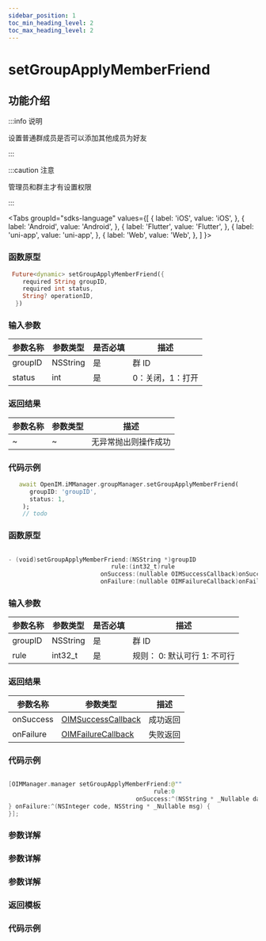 ```yaml
---
sidebar_position: 1
toc_min_heading_level: 2
toc_max_heading_level: 2
---
```


# setGroupApplyMemberFriend

## 功能介绍

:::info 说明

设置普通群成员是否可以添加其他成员为好友

:::

:::caution 注意

管理员和群主才有设置权限

:::

<Tabs
groupId="sdks-language"
values={[
{ label: 'iOS', value: 'iOS', },
{ label: 'Android', value: 'Android', },
{ label: 'Flutter', value: 'Flutter', },
{ label: 'uni-app', value: 'uni-app', },
{ label: 'Web', value: 'Web', },
]
}>

<TabItem value="Flutter">

### 函数原型

```dart showLineNumbers
 Future<dynamic> setGroupApplyMemberFriend({
    required String groupID,
    required int status,
    String? operationID,
  })
```

### 输入参数

| 参数名称 | 参数类型 | 是否必填 | 描述                         |
| -------- | -------- | -------- | ---------------------------- |
| groupID  | NSString | 是       | 群 ID                        |
| status     | int  | 是       |  0：关闭，1：打开|

### 返回结果

| 参数名称  | 参数类型                                               | 描述     |
| --------- | ------------------------------------------------------ | -------- |
| ~ | ~ | 无异常抛出则操作成功 |

### 代码示例

```dart showLineNumbers
   await OpenIM.iMManager.groupManager.setGroupApplyMemberFriend(
      groupID: 'groupID',
      status: 1,
    );
    // todo
```

</TabItem>

<TabItem value="iOS">

### 函数原型

```swift showLineNumbers

- (void)setGroupApplyMemberFriend:(NSString *)groupID
                             rule:(int32_t)rule
                          onSuccess:(nullable OIMSuccessCallback)onSuccess
                          onFailure:(nullable OIMFailureCallback)onFailure;

```

### 输入参数

| 参数名称 | 参数类型 | 是否必填 | 描述                         |
| -------- | -------- | -------- | ---------------------------- |
| groupID  | NSString | 是       | 群 ID                        |
| rule     | int32_t  | 是       | 规则： 0: 默认可行 1: 不可行 |

### 返回结果

| 参数名称  | 参数类型                                               | 描述     |
| --------- | ------------------------------------------------------ | -------- |
| onSuccess | [OIMSuccessCallback](docs/sdks/Callback/onSuccess.mdx) | 成功返回 |
| onFailure | [OIMFailureCallback](docs/sdks/Callback/onError.mdx)   | 失败返回 |

### 代码示例

```swift showLineNumbers

[OIMManager.manager setGroupApplyMemberFriend:@""
                                         rule:0
                                    onSuccess:^(NSString * _Nullable data) {
} onFailure:^(NSInteger code, NSString * _Nullable msg) {
}];

```

</TabItem>

<TabItem value="Android">

### 参数详解

</TabItem>

<TabItem value="Web">

### 参数详解

</TabItem>

<TabItem value="uni-app">

### 参数详解

### 返回模板

### 代码示例

</TabItem>

</Tabs>
